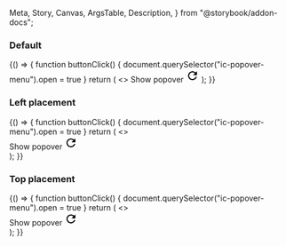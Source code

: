   Meta,
  Story,
  Canvas,
  ArgsTable,
  Description,
} from "@storybook/addon-docs";

<Meta title="React Components/Popover menu" component={IcPopoverMenu} />

<Description markdown={readme} />
<Description markdown={menuItemReadme} />
<Description markdown={menuGroupReadme} />

### Default

<Canvas>
  <Story name="Default">
    {() => {
        function buttonClick() {
            document.querySelector("ic-popover-menu").open = true
        }
        return (
            <>
                <IcButton id="button-1" onClick={buttonClick}>Show popover</IcButton>
                <IcPopoverMenu anchor="button-1" aria-label="popover">
                    <IcMenuItem label="Copy code" disabled />
                    <IcMenuGroup label="View">
                        <IcMenuItem label="Zoom in" keyboardShortcut="Cmd+" />
                        <IcMenuItem label="Zoom out" keyboardShortcut="Cmd-" />
                    </IcMenuGroup>
                    <IcMenuItem label="Actions" submenuTriggerFor="abc" />
                </IcPopoverMenu>
                <IcPopoverMenu submenuId="abc">
                    <IcMenuItem label="Edit" />
                    <IcMenuItem label="Find" submenuTriggerFor="abc123" />
                    <IcMenuItem label="Delete" variant="destructive"/>
                </IcPopoverMenu>
                <IcPopoverMenu submenuId="abc123">
                    <IcMenuItem label="Search the web" description="This will search the web to find the thing you are looking for." />
                    <IcMenuItem label="Find..." />
                    <IcMenuItem label="Find icons">
                        <svg
                            slot="icon"
                            xmlns="http://www.w3.org/2000/svg"
                            height="24px"
                            viewBox="0 0 24 24"
                            width="24px"
                        >
                            <path d="M0 0h24v24H0V0z" fill="none" />
                            <path
                            d="M17.65 6.35C16.2 4.9 14.21 4 12 4c-4.42 0-7.99 3.58-7.99 8s3.57 8 7.99 8c3.73 0 6.84-2.55 7.73-6h-2.08c-.82 2.33-3.04 4-5.65 4-3.31 0-6-2.69-6-6s2.69-6 6-6c1.66 0 3.14.69 4.22 1.78L13 11h7V4l-2.35 2.35z"
                            />
                        </svg>
                    </IcMenuItem>
                    <IcMenuItem label="Show found results" variant="toggle"/>
                </IcPopoverMenu>
            </>
        );
    }}
  </Story>
</Canvas>

### Left placement

<Canvas>
  <Story name="Left placement">
    {() => {
        function buttonClick() {
            document.querySelector("ic-popover-menu").open = true
        }
        return (
            <>
                <div  style={{marginLeft: "1000px"}}>
                    <IcButton id="button-1" onClick={buttonClick}>Show popover</IcButton>
                    <IcPopoverMenu anchor="button-1" aria-label="popover">
                        <IcMenuItem label="Copy code" disabled />
                        <IcMenuGroup label="View">
                            <IcMenuItem label="Zoom in" keyboardShortcut="Cmd+" />
                            <IcMenuItem label="Zoom out" keyboardShortcut="Cmd-" />
                        </IcMenuGroup>
                        <IcMenuItem label="Actions" submenuTriggerFor="abc" />
                    </IcPopoverMenu>
                    <IcPopoverMenu submenuId="abc">
                        <IcMenuItem label="Edit" />
                        <IcMenuItem label="Find" submenuTriggerFor="abc123" />
                        <IcMenuItem label="Delete" variant="destructive"/>
                    </IcPopoverMenu>
                    <IcPopoverMenu submenuId="abc123">
                        <IcMenuItem label="Search the web" description="This will search the web to find the thing you are looking for." />
                        <IcMenuItem label="Find..." />
                        <IcMenuItem label="Find icons">
                            <svg
                                slot="icon"
                                xmlns="http://www.w3.org/2000/svg"
                                height="24px"
                                viewBox="0 0 24 24"
                                width="24px"
                            >
                                <path d="M0 0h24v24H0V0z" fill="none" />
                                <path
                                d="M17.65 6.35C16.2 4.9 14.21 4 12 4c-4.42 0-7.99 3.58-7.99 8s3.57 8 7.99 8c3.73 0 6.84-2.55 7.73-6h-2.08c-.82 2.33-3.04 4-5.65 4-3.31 0-6-2.69-6-6s2.69-6 6-6c1.66 0 3.14.69 4.22 1.78L13 11h7V4l-2.35 2.35z"
                                />
                            </svg>
                        </IcMenuItem>
                        <IcMenuItem label="Show found results" variant="toggle"/>
                    </IcPopoverMenu>
                </div>
            </>
        );
    }}  
  </Story>
</Canvas>

### Top placement

<Canvas>
  <Story name="Top placement">
    {() => {
        function buttonClick() {
            document.querySelector("ic-popover-menu").open = true
        }
        return (
            <>
                <div  style={{marginTop: "540px"}}>
                    <IcButton id="button-1" onClick={buttonClick}>Show popover</IcButton>
                    <IcPopoverMenu anchor="button-1" aria-label="popover">
                        <IcMenuItem label="Copy code" disabled />
                        <IcMenuGroup label="View">
                            <IcMenuItem label="Zoom in" keyboardShortcut="Cmd+" />
                            <IcMenuItem label="Zoom out" keyboardShortcut="Cmd-" />
                        </IcMenuGroup>
                        <IcMenuItem label="Actions" submenuTriggerFor="abc" />
                    </IcPopoverMenu>
                    <IcPopoverMenu submenuId="abc">
                        <IcMenuItem label="Edit" />
                        <IcMenuItem label="Find" submenuTriggerFor="abc123" />
                        <IcMenuItem label="Delete" variant="destructive"/>
                    </IcPopoverMenu>
                    <IcPopoverMenu submenuId="abc123">
                        <IcMenuItem label="Search the web" description="This will search the web to find the thing you are looking for." />
                        <IcMenuItem label="Find..." />
                        <IcMenuItem label="Find icons">
                            <svg
                                slot="icon"
                                xmlns="http://www.w3.org/2000/svg"
                                height="24px"
                                viewBox="0 0 24 24"
                                width="24px"
                            >
                                <path d="M0 0h24v24H0V0z" fill="none" />
                                <path
                                d="M17.65 6.35C16.2 4.9 14.21 4 12 4c-4.42 0-7.99 3.58-7.99 8s3.57 8 7.99 8c3.73 0 6.84-2.55 7.73-6h-2.08c-.82 2.33-3.04 4-5.65 4-3.31 0-6-2.69-6-6s2.69-6 6-6c1.66 0 3.14.69 4.22 1.78L13 11h7V4l-2.35 2.35z"
                                />
                            </svg>
                        </IcMenuItem>
                        <IcMenuItem label="Show found results" variant="toggle"/>
                    </IcPopoverMenu>
                </div>
            </>
        );
    }}
  </Story>
</Canvas>
